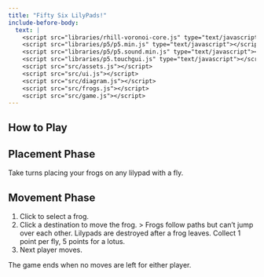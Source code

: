 ```yaml
---
title: "Fifty Six LilyPads!"
include-before-body:
  text: |
    <script src="libraries/rhill-voronoi-core.js" type="text/javascript"></script>
    <script src="libraries/p5/p5.min.js" type="text/javascript"></script>
    <script src="libraries/p5/p5.sound.min.js" type="text/javascript"></script>
    <script src="libraries/p5.touchgui.js" type="text/javascript"></script>
    <script src="src/assets.js"></script>
    <script src="src/ui.js"></script>
    <script src="src/diagram.js"></script>
    <script src="src/frogs.js"></script>
    <script src="src/game.js"></script>
---
```

::: {.grid}

::: {#canvas .g-col-9}

:::

::: {.g-col-3}
# How to Play

## Placement Phase

Take turns placing your frogs on any lilypad with a fly.

## Movement Phase
1. Click to select a frog.
2. Click a destination to move the frog.
> Frogs follow paths but can't jump over each other.
  Lilypads are destroyed after a frog leaves.
  Collect 1 point per fly, 5 points for a lotus.
3. Next player moves.

The game ends when no moves are left for either player.
:::

:::